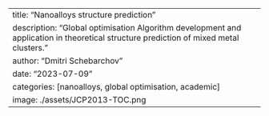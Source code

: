 ---
title: "Nanoalloys structure prediction"
description: "Global optimisation Algorithm development and application in theoretical structure prediction of mixed metal clusters."
author: "Dmitri Schebarchov"
date: "2023-07-09"
categories: [nanoalloys, global optimisation, academic]
image: ./assets/JCP2013-TOC.png
---